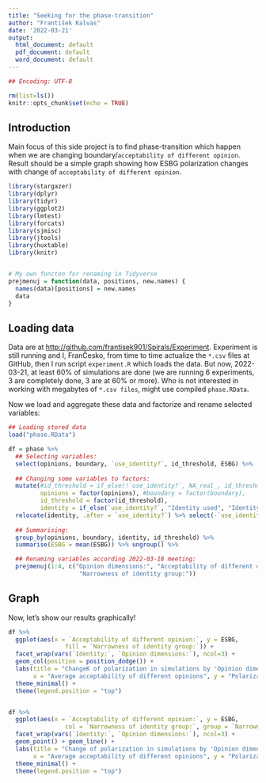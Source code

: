```yaml
---
title: "Seeking for the phase-transition"
author: "František Kalvas"
date: '2022-03-21'
output:
  html_document: default
  pdf_document: default
  word_document: default
---
```


```r
## Encoding: UTF-8

rm(list=ls())
knitr::opts_chunk$set(echo = TRUE)
```

## Introduction

Main focus of this side project is to find phase-transition which happen when we are changing boundary/`acceptability of different opinion`. Result should be a simple graph showing how ESBG polarization changes with change of `acceptability of different opinion`.  
  

```r
library(stargazer)
library(dplyr)
library(tidyr)
library(ggplot2)
library(lmtest)
library(forcats)
library(sjmisc)
library(jtools)
library(huxtable)
library(knitr)


# My own functon for renaming in Tidyverse
prejmenuj = function(data, positions, new.names) {
  names(data)[positions] = new.names
  data
}
```



## Loading data

Data are at <http://github.com/frantisek901/Spirals/Experiment>. Experiment is still running and I, FranČesko, from time to time actualize the `*.csv` files at GitHub, then I run script `experiment.R` which loads the data. But now, 2022-03-21, at least 60% of simulations are done (we are running 6 experiments, 3 are completely done, 3 are at 60% or more). Who is not interested in working with megabytes of `*.csv files`, might use compiled `phase.RData`.  

<!-- For avoiding statistical artifact we sampling data -- for each combination of important variables same number of observations/simulations. Here we must note, that per 1 simulation not using identity we have 3 simulations using identity, since it makes no sense to vary `Narrownes of identity group` in case we are not using identity in the model.   -->

Now we load and aggregate these data and factorize and rename selected variables:  

```r
## Loading stored data
load("phase.RData")

df = phase %>% 
  ## Selecting variables:
  select(opinions, boundary, `use_identity?`, id_threshold, ESBG) %>%  
  
  ## Changing some variables to factors:
  mutate(#id_threshold = if_else(!`use_identity?`, NA_real_, id_threshold),
         opinions = factor(opinions), #boundary = factor(boundary), 
         id_threshold = factor(id_threshold),
         identity = if_else(`use_identity?`, "Identity used", "Identity not used") %>% factor()) %>% 
  relocate(identity, .after = `use_identity?`) %>% select(-`use_identity?`) %>% 
  
  ## Summarising:
  group_by(opinions, boundary, identity, id_threshold) %>% 
  summarise(ESBG = mean(ESBG)) %>% ungroup() %>% 

  ## Renaming variables according 2022-03-18 meeting:
  prejmenuj(1:4, c("Opinion dimensions:", "Acceptability of different opinion:", "Identity:", 
                    "Narrowness of identity group:"))

```



## Graph  

Now, let's show our results graphically!  


```r
df %>% 
  ggplot(aes(x = `Acceptability of different opinion:`, y = ESBG, 
                fill = `Narrowness of identity group:`)) +
  facet_wrap(vars(`Identity:`, `Opinion dimensions:`), ncol=3) +
  geom_col(position = position_dodge()) +
  labs(title = "ChangeK of polarization in simulations by 'Opinion dimensions' (1, 2, 4), 'Identity' (used/not used), \n'Narrowness of identity group' (0.39, 0.49, 0.59) and 'Average acceptability of different opinions' (0.1, 0.22, 0.28, 0.34)",
       x = "Average acceptability of different opinions", y = "Polarization") +
  theme_minimal() +
  theme(legend.position = "top")


df %>% 
  ggplot(aes(x = `Acceptability of different opinion:`, y = ESBG, 
                col = `Narrowness of identity group:`, group = `Narrowness of identity group:`)) +
  facet_wrap(vars(`Identity:`, `Opinion dimensions:`), ncol=3) +
  geom_point() + geom_line() +
  labs(title = "Change of polarization in simulations by 'Opinion dimensions' (1, 2, 4), 'Identity' (used/not used), \n'Narrowness of identity group' (0.39, 0.49, 0.59) and 'Average acceptability of different opinions' (0.1, 0.22, 0.28, 0.34)",
       x = "Average acceptability of different opinions", y = "Polarization") +
  theme_minimal() +
  theme(legend.position = "top")

```

